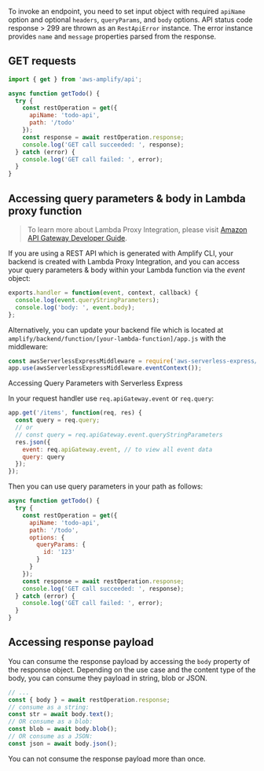 To invoke an endpoint, you need to set input object with required `apiName` 
option and optional `headers`, `queryParams`, and `body` options. API status
code response > 299 are thrown as an `RestApiError` instance. The error instance
provides `name` and `message` properties parsed from the response.

## GET requests

```javascript
import { get } from 'aws-amplify/api';

async function getTodo() {
  try {
    const restOperation = get({ 
      apiName: 'todo-api',
      path: '/todo' 
    });
    const response = await restOperation.response;
    console.log('GET call succeeded: ', response);
  } catch (error) {
    console.log('GET call failed: ', error);
  }
}
```

## Accessing query parameters & body in Lambda proxy function

> To learn more about Lambda Proxy Integration, please visit [Amazon API Gateway Developer Guide](https://docs.aws.amazon.com/apigateway/latest/developerguide/api-gateway-create-api-as-simple-proxy-for-lambda.html).

If you are using a REST API which is generated with Amplify CLI, your backend is created with Lambda Proxy Integration, and you can access your query parameters & body within your Lambda function via the _event_ object:

```javascript
exports.handler = function(event, context, callback) {
  console.log(event.queryStringParameters);
  console.log('body: ', event.body);
};
```

Alternatively, you can update your backend file which is located at `amplify/backend/function/[your-lambda-function]/app.js` with the middleware:

```javascript
const awsServerlessExpressMiddleware = require('aws-serverless-express/middleware');
app.use(awsServerlessExpressMiddleware.eventContext());
```

Accessing Query Parameters with Serverless Express

In your request handler use `req.apiGateway.event` or `req.query`:

```javascript
app.get('/items', function(req, res) {
  const query = req.query;
  // or
  // const query = req.apiGateway.event.queryStringParameters
  res.json({
    event: req.apiGateway.event, // to view all event data
    query: query
  });
});
```

Then you can use query parameters in your path as follows:

```javascript
async function getTodo() {
  try {
    const restOperation = get({
      apiName: 'todo-api',
      path: '/todo',
      options: {
        queryParams: {
          id: '123'
        }
      }
    });
    const response = await restOperation.response;
    console.log('GET call succeeded: ', response);
  } catch (error) {
    console.log('GET call failed: ', error);
  }
}
```

## Accessing response payload

You can consume the response payload by accessing the `body` property of the response object.
Depending on the use case and the content type of the body, you can consume they payload in string, blob or JSON.

```javascript
// ...
const { body } = await restOperation.response;
// consume as a string:
const str = await body.text();
// OR consume as a blob:
const blob = await body.blob();
// OR consume as a JSON:
const json = await body.json();
```

<Callout>

You can not consume the response payload more than once.

</Callout>

